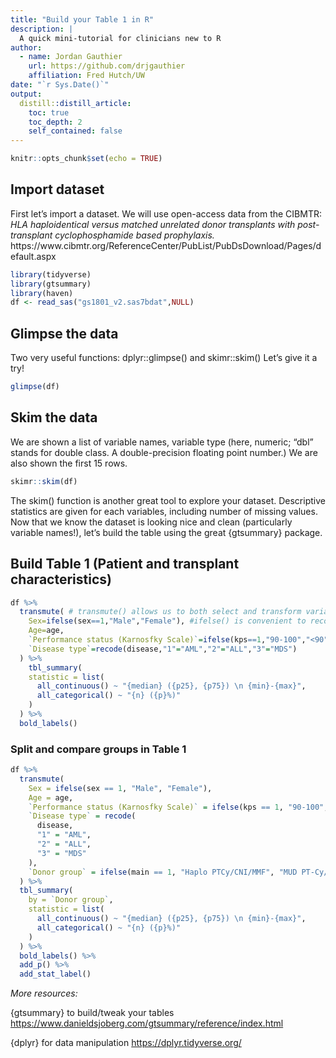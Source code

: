 ```yaml
---
title: "Build your Table 1 in R"
description: |
  A quick mini-tutorial for clinicians new to R
author:
  - name: Jordan Gauthier
    url: https://github.com/drjgauthier
    affiliation: Fred Hutch/UW
date: "`r Sys.Date()`"
output:
  distill::distill_article:
    toc: true
    toc_depth: 2
    self_contained: false
---
```


```r
knitr::opts_chunk$set(echo = TRUE)
```

## Import dataset
First let's import a dataset. We will use open-access data from the CIBMTR:
*HLA haploidentical versus matched unrelated donor transplants with post-transplant cyclophosphamide based prophylaxis.*
https://www.cibmtr.org/ReferenceCenter/PubList/PubDsDownload/Pages/default.aspx

```r
library(tidyverse)
library(gtsummary)
library(haven)
df <- read_sas("gs1801_v2.sas7bdat",NULL)
```

## Glimpse the data
Two very useful functions: dplyr::glimpse() and skimr::skim()
Let's give it a try!

```r
glimpse(df)
```

## Skim the data
We are shown a list of variable names, variable type (here, numeric; "dbl" stands for double class. A double-precision floating point number.) We are also shown the first 15 rows.

```r
skimr::skim(df)
```

The skim() function is another great tool to explore your dataset. Descriptive statistics are given for each variables, including number of missing values.
Now that we know the dataset is looking nice and clean (particularly variable names!), let's build the table using the great {gtsummary} package.

## Build Table 1 (Patient and transplant characteristics)

```r
df %>% 
  transmute( # transmute() allows us to both select and transform variables
    Sex=ifelse(sex==1,"Male","Female"), #ifelse() is convenient to recode binary variable
    Age=age,
    `Performance status (Karnosfky Scale)`=ifelse(kps==1,"90-100","<90"), #Back ticks allow you include spaces in variable names
    `Disease type`=recode(disease,"1"="AML","2"="ALL","3"="MDS")
  ) %>% 
    tbl_summary(
    statistic = list(
      all_continuous() ~ "{median} ({p25}, {p75}) \n {min}-{max}",
      all_categorical() ~ "{n} ({p}%)"
    )
  ) %>% 
  bold_labels() 
```

### Split and compare groups in Table 1

```r
df %>%
  transmute(
    Sex = ifelse(sex == 1, "Male", "Female"),
    Age = age,
    `Performance status (Karnosfky Scale)` = ifelse(kps == 1, "90-100", "<90"),
    `Disease type` = recode(
      disease,
      "1" = "AML",
      "2" = "ALL",
      "3" = "MDS"
    ),
    `Donor group` = ifelse(main == 1, "Haplo PTCy/CNI/MMF", "MUD PT-Cy/CNI/MMF")
  ) %>%
  tbl_summary(
    by = `Donor group`,
    statistic = list(
      all_continuous() ~ "{median} ({p25}, {p75}) \n {min}-{max}",
      all_categorical() ~ "{n} ({p}%)"
    )
  ) %>%
  bold_labels() %>%
  add_p() %>%
  add_stat_label()
```

*More resources:*  

{gtsummary} to build/tweak your tables [https://www.danieldsjoberg.com/gtsummary/reference/index.html](https://www.danieldsjoberg.com/gtsummary/reference/index.html)  

{dplyr} for data manipulation [https://dplyr.tidyverse.org/](https://dplyr.tidyverse.org/)  
